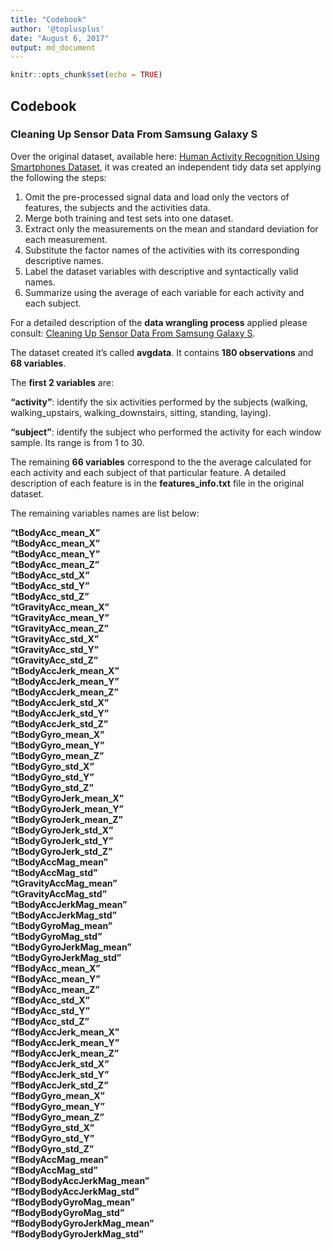 ```yaml
---
title: "Codebook"
author: '@toplusplus'
date: "August 6, 2017"
output: md_document
---
```


```r
knitr::opts_chunk$set(echo = TRUE)
```

## Codebook
### Cleaning Up Sensor Data From Samsung Galaxy S

Over the original dataset, available here: [Human Activity Recognition Using Smartphones Dataset](https://archive.ics.uci.edu/ml/datasets/human+activity+recognition+using+smartphones), it was created an independent tidy data set applying the following the steps: 

1. Omit the pre-processed signal data and load only the vectors of features, the subjects and the activities data. 
2. Merge both training and test sets into one dataset.
3. Extract only the measurements on the mean and standard deviation for each measurement. 
4. Substitute the factor names of the activities with its corresponding descriptive names.
5. Label the dataset variables with descriptive and syntactically valid names.
6. Summarize using the average of each variable for each activity and each subject.

For a detailed description of the **data wrangling process** applied please consult: [Cleaning Up Sensor Data From Samsung Galaxy S](https://archive.ics.uci.edu).

The dataset created it's called **avgdata**. It contains **180 observations** and **68 variables**. 

The **first 2 variables** are: 

**"activity"**: identify the six activities performed by the subjects (walking, walking_upstairs, walking_downstairs, sitting, standing, laying).

**"subject"**: identify the subject who performed the activity for each window sample. Its range is from 1 to 30.

The remaining **66 variables** correspond to the the average calculated for each activity and each subject of that particular feature. A detailed description of each feature is in the **features_info.txt** file in the original dataset. 

The remaining variables names are list below: 

**"tBodyAcc_mean_X"**  
**"tBodyAcc_mean_X"**  
**"tBodyAcc_mean_Y"**  
**"tBodyAcc_mean_Z"**  
**"tBodyAcc_std_X"**  
**"tBodyAcc_std_Y"**  
**"tBodyAcc_std_Z"**  
**"tGravityAcc_mean_X"**  
**"tGravityAcc_mean_Y"**  
**"tGravityAcc_mean_Z"**  
**"tGravityAcc_std_X"**  
**"tGravityAcc_std_Y"**  
**"tGravityAcc_std_Z"**  
**"tBodyAccJerk_mean_X"**  
**"tBodyAccJerk_mean_Y"**  
**"tBodyAccJerk_mean_Z"**  
**"tBodyAccJerk_std_X"**  
**"tBodyAccJerk_std_Y"**  
**"tBodyAccJerk_std_Z"**  
**"tBodyGyro_mean_X"**  
**"tBodyGyro_mean_Y"**  
**"tBodyGyro_mean_Z"**  
**"tBodyGyro_std_X"**  
**"tBodyGyro_std_Y"**  
**"tBodyGyro_std_Z"**  
**"tBodyGyroJerk_mean_X"**  
**"tBodyGyroJerk_mean_Y"**  
**"tBodyGyroJerk_mean_Z"**  
**"tBodyGyroJerk_std_X"**  
**"tBodyGyroJerk_std_Y"**  
**"tBodyGyroJerk_std_Z"**  
**"tBodyAccMag_mean"**  
**"tBodyAccMag_std"**  
**"tGravityAccMag_mean"**  
**"tGravityAccMag_std"**  
**"tBodyAccJerkMag_mean"**  
**"tBodyAccJerkMag_std"**  
**"tBodyGyroMag_mean"**  
**"tBodyGyroMag_std"**  
**"tBodyGyroJerkMag_mean"**  
**"tBodyGyroJerkMag_std"**  
**"fBodyAcc_mean_X"**  
**"fBodyAcc_mean_Y"**  
**"fBodyAcc_mean_Z"**  
**"fBodyAcc_std_X"**  
**"fBodyAcc_std_Y"**  
**"fBodyAcc_std_Z"**        
**"fBodyAccJerk_mean_X"**  
**"fBodyAccJerk_mean_Y"**  
**"fBodyAccJerk_mean_Z"**  
**"fBodyAccJerk_std_X"**  
**"fBodyAccJerk_std_Y"**  
**"fBodyAccJerk_std_Z"**  
**"fBodyGyro_mean_X"**  
**"fBodyGyro_mean_Y"**  
**"fBodyGyro_mean_Z"**  
**"fBodyGyro_std_X"**  
**"fBodyGyro_std_Y"**  
**"fBodyGyro_std_Z"**  
**"fBodyAccMag_mean"**  
**"fBodyAccMag_std"**  
**"fBodyBodyAccJerkMag_mean"**  
**"fBodyBodyAccJerkMag_std"**  
**"fBodyBodyGyroMag_mean"**  
**"fBodyBodyGyroMag_std"**  
**"fBodyBodyGyroJerkMag_mean"**  
**"fBodyBodyGyroJerkMag_std"**  